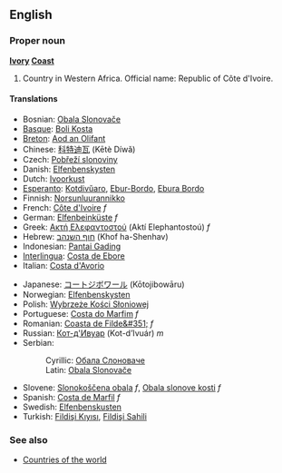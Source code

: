 ==English==
===Proper noun===
{{wikipedia}}
'''[[Ivory]] [[Coast]]'''

# Country in Western Africa. Official name: Republic of Côte d'Ivoire.

====Translations====
{{top}}
*Bosnian: [[Obala Slonovače]] {{f}}
*[[Basque]]: [[Boli Kosta]]
*[[Breton]]: [[Aod an Olifant]]
*Chinese: [[科特迪瓦]] (Kētè Díwǎ)
*Czech: [[Pobřeží slonoviny]]
*Danish: [[Elfenbenskysten]]
*Dutch: [[Ivoorkust]]
*[[Esperanto]]: [[Kotdivŭaro]], [[Ebur-Bordo]], [[Ebura Bordo]]
*Finnish: [[Norsunluurannikko]]
*French: [[Côte d'Ivoire]] ''f''
*German: [[Elfenbeinküste]] ''f''
*Greek: [[Ακτή Ελεφαντοστού]] (Aktí Elephantostoú) ''f''
*Hebrew: [[חוף השנהב]] (Khof ha-Shenhav)
*Indonesian: [[Pantai Gading]]
*[[Interlingua]]: [[Costa de Ebore]]
*Italian: [[Costa d'Avorio]]
{{mid}}
*Japanese: [[コートジボワール]] (Kōtojibowāru)
*Norwegian: [[Elfenbenskysten]]
*Polish: [[Wybrzeże Kości Słoniowej]]
*Portuguese: [[Costa do Marfim]] ''f''
*Romanian: [[Coasta de Filde&#351;]] ''f''
*Russian: [[Кот-д'Ивуар]] (Kot-d’Ivuár) ''m''
*Serbian:
*:Cyrillic: [[Обала Слоноваче]] {{f}}
*:Latin: [[Obala Slonovače#Serbian|Obala Slonovače]] {{f}}
*Slovene: [[Slonokoščena obala]] ''f'', [[Obala slonove kosti]] ''f''
*Spanish: [[Costa de Marfil]] ''f''
*Swedish: [[Elfenbenskusten]]
*Turkish: [[Fildişi Kıyısı]], [[Fildişi Sahili]]
{{bottom}}

===See also===
* [[Countries of the world]]